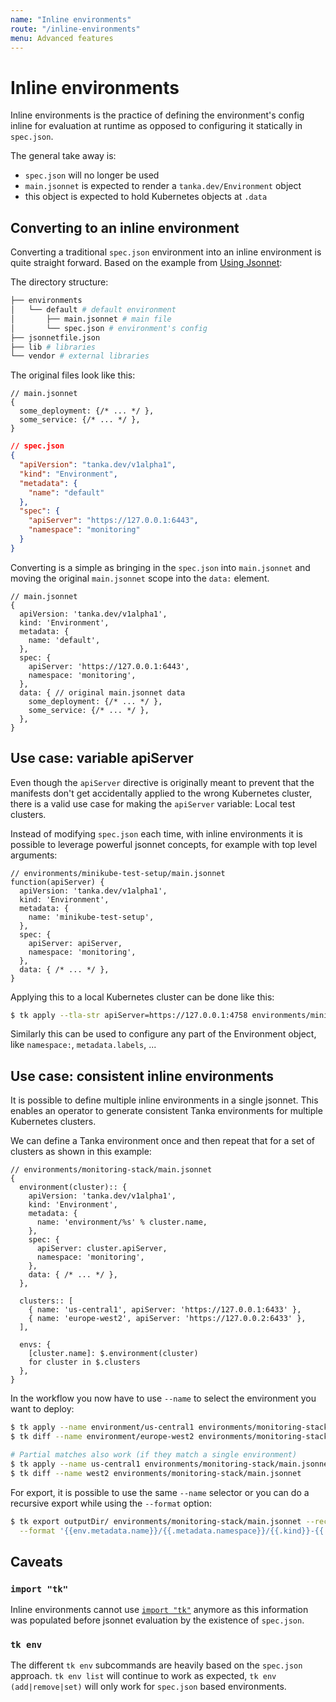 ```yaml
---
name: "Inline environments"
route: "/inline-environments"
menu: Advanced features
---
```


# Inline environments

Inline environments is the practice of defining the environment's config inline
for evaluation at runtime as opposed to configuring it statically in
`spec.json`.

The general take away is:

* `spec.json` will no longer be used
* `main.jsonnet` is expected to render a `tanka.dev/Environment` object
* this object is expected to hold Kubernetes objects at `.data`

## Converting to an inline environment

Converting a traditional `spec.json` environment into an inline environment is quite
straight forward. Based on the example from [Using Jsonnet](tutorial/jsonnet):

The directory structure:

```sh
├── environments
│   └── default # default environment
│       ├── main.jsonnet # main file
│       └── spec.json # environment's config
├── jsonnetfile.json
├── lib # libraries
└── vendor # external libraries
```

The original files look like this:

```jsonnet
// main.jsonnet
{
  some_deployment: {/* ... */ },
  some_service: {/* ... */ },
}
```


```json
// spec.json
{
  "apiVersion": "tanka.dev/v1alpha1",
  "kind": "Environment",
  "metadata": {
    "name": "default"
  },
  "spec": {
    "apiServer": "https://127.0.0.1:6443",
    "namespace": "monitoring"
  }
}
```

Converting is a simple as bringing in the `spec.json` into `main.jsonnet` and
moving the original `main.jsonnet` scope into the `data:` element.

```jsonnet
// main.jsonnet
{
  apiVersion: 'tanka.dev/v1alpha1',
  kind: 'Environment',
  metadata: {
    name: 'default',
  },
  spec: {
    apiServer: 'https://127.0.0.1:6443',
    namespace: 'monitoring',
  },
  data: { // original main.jsonnet data
    some_deployment: {/* ... */ },
    some_service: {/* ... */ },
  },
}
```


## Use case: variable apiServer

Even though the `apiServer` directive is originally meant to prevent that the
manifests don't get accidentally applied to the wrong Kubernetes cluster, there
is a valid use case for making the `apiServer` variable: Local test clusters.

Instead of modifying `spec.json` each time, with inline environments it is
possible to leverage powerful jsonnet concepts, for example with top level
arguments:

```jsonnet
// environments/minikube-test-setup/main.jsonnet
function(apiServer) {
  apiVersion: 'tanka.dev/v1alpha1',
  kind: 'Environment',
  metadata: {
    name: 'minikube-test-setup',
  },
  spec: {
    apiServer: apiServer,
    namespace: 'monitoring',
  },
  data: { /* ... */ },
}
```

Applying this to a local Kubernetes cluster can be done like this:

```bash
$ tk apply --tla-str apiServer=https://127.0.0.1:4758 environments/minikube-test-setup
```

Similarly this can be used to configure any part of the Environment object, like
`namespace:`, `metadata.labels`, ...

## Use case: consistent inline environments

It is possible to define multiple inline environments in a single jsonnet. This
enables an operator to generate consistent Tanka environments for multiple
Kubernetes clusters.

We can define a Tanka environment once and then repeat that for a set of
clusters as shown in this example:

```jsonnet
// environments/monitoring-stack/main.jsonnet
{
  environment(cluster):: {
    apiVersion: 'tanka.dev/v1alpha1',
    kind: 'Environment',
    metadata: {
      name: 'environment/%s' % cluster.name,
    },
    spec: {
      apiServer: cluster.apiServer,
      namespace: 'monitoring',
    },
    data: { /* ... */ },
  },

  clusters:: [
    { name: 'us-central1', apiServer: 'https://127.0.0.1:6433' },
    { name: 'europe-west2', apiServer: 'https://127.0.0.2:6433' },
  ],

  envs: {
    [cluster.name]: $.environment(cluster)
    for cluster in $.clusters
  },
}
```

In the workflow you now have to use `--name` to select the environment you want
to deploy:

```bash
$ tk apply --name environment/us-central1 environments/monitoring-stack/main.jsonnet
$ tk diff --name environment/europe-west2 environments/monitoring-stack/main.jsonnet

# Partial matches also work (if they match a single environment)
$ tk apply --name us-central1 environments/monitoring-stack/main.jsonnet
$ tk diff --name west2 environments/monitoring-stack/main.jsonnet
```

For export, it is possible to use the same `--name` selector or you can do a
recursive export while using the `--format` option:

```bash
$ tk export outputDir/ environments/monitoring-stack/main.jsonnet --recursive \
  --format '{{env.metadata.name}}/{{.metadata.namespace}}/{{.kind}}-{{.metadata.name}}'
```

## Caveats

### `import "tk"`

Inline environments cannot use [`import "tk"`](config#jsonnet-access) anymore as
this information was populated before jsonnet evaluation by the existence of
`spec.json`.

### `tk env`

The different `tk env` subcommands are heavily based on the `spec.json`
approach. `tk env list` will continue to work as expected, `tk env
(add|remove|set)` will only work for `spec.json` based environments.
